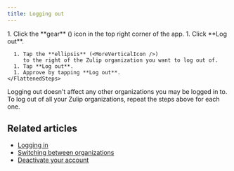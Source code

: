 ```yaml
---
title: Logging out
---
```



<Tabs>
  <TabItem label="Desktop/Web">
    <Steps>
      1. Click the **gear** (<GearIcon />) icon in the top
         right corner of the app.
      1. Click **Log out**.
    </Steps>
  </TabItem>

  <TabItem label="Mobile">
    <FlattenedSteps>
      <MobileSwitchAccount />

      1. Tap the **ellipsis** (<MoreVerticalIcon />)
         to the right of the Zulip organization you want to log out of.
      1. Tap **Log out**.
      1. Approve by tapping **Log out**.
    </FlattenedSteps>
  </TabItem>
</Tabs>

<ZulipTip>
  Logging out doesn't affect any other organizations you may be logged in
  to. To log out of all your Zulip organizations, repeat the steps above
  for each one.
</ZulipTip>

## Related articles

* [Logging in](logging-in)
* [Switching between organizations](switching-between-organizations)
* [Deactivate your account](deactivate-your-account)
